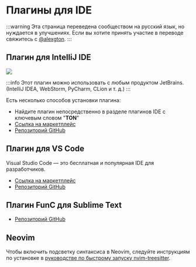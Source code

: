 # Плагины для IDE

:::warning
Эта страница переведена сообществом на русский язык, но нуждается в улучшениях. Если вы хотите принять участие в переводе свяжитесь с [@alexgton](https://t.me/alexgton).
:::

## Плагин для IntelliJ IDE

![](/img/docs/ton-jetbrains-plugin.png)

:::info
Этот плагин можно использовать с любым продуктом JetBrains.
(IntelliJ IDEA, WebStorm, PyCharm, CLion и т. д.)
:::

Есть несколько способов установки плагина:

- Найдите плагин непосредственно в разделе плагинов IDE с ключевым словом "**TON**"
- [Ссылка на маркетплейс](https://plugins.jetbrains.com/plugin/23382-ton)
- [Репозиторий GitHub](https://github.com/ton-blockchain/intellij-ton)

## Плагин для VS Code

Visual Studio Code — это бесплатная и популярная IDE для разработчиков.

- [Ссылка на маркетплейс](https://marketplace.visualstudio.com/items?itemName=ton-core.vscode-ton)
- [Репозиторий GitHub](https://github.com/ton-blockchain/ton-language-server)

## Плагин FunC для Sublime Text

- [Репозиторий GitHub](https://github.com/savva425/func_plugin_sublimetext3)

## Neovim

Чтобы включить подсветку синтаксиса в Neovim, следуйте инструкциям по установке в [руководстве по быстрому запуску nvim-treesitter](https://github.com/nvim-treesitter/nvim-treesitter#quickstart).
